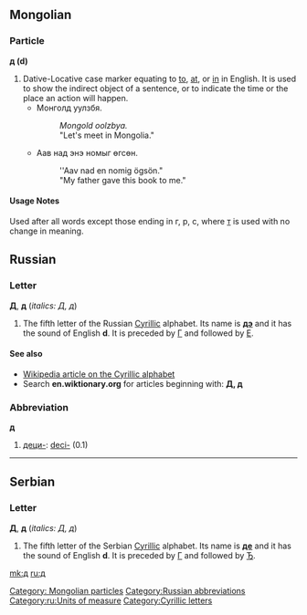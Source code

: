 {{Wikipedia|De (Cyrillic)}}
{{see|Appendix:Variations of "d"|Appendix:Variations of "de"}}

==Mongolian==

===Particle===
'''д (d)'''

# Dative-Locative case marker equating to [[to]], [[at]], or [[in]] in English. It is used to show the indirect object of a sentence, or to indicate the time or the place an action will happen. 
#* Монголд уулзбя.
#*: ''Mongold oolzbya.''
#*: "Let's meet in Mongolia."
#* Аав над энэ номыг өгсөн.
#*: ''Aav nad en nomig ögsön."
#*: "My father gave this book to me."

====Usage Notes====
Used after all words except those ending in г, р, с, where [[т]] is used with no change in meaning.

[[Category: Mongolian particles]]

==Russian==

===Letter===
'''Д''', '''д''' (''italics: Д, д'')

#The fifth letter of the Russian [[Cyrillic]] alphabet. Its name is '''[[дэ]]''' {{IPAchar|([[dɛ]])}} and it has the sound of English '''d'''. It is preceded by [[г|Г]] and followed by [[е|Е]].

====See also====
*[[w:Cyrillic alphabet|Wikipedia article on the Cyrillic alphabet]]
*Search '''en.wiktionary.org''' for articles beginning with: '''[http://en.wiktionary.org/w/index.php?title=Special%3AAllpages&from=%D0%94&namespace=0 Д], [http://en.wiktionary.org/w/index.php?title=Special%3AAllpages&from=%D0%B4&namespace=0 д]'''

===Abbreviation===
'''д'''

# [[деци-]]: [[deci-]] (0.1)

[[Category:Russian abbreviations]]
[[Category:ru:Units of measure]]
[[Category:Cyrillic letters]]

----

==Serbian==

===Letter===
'''Д''', '''д''' (''italics: Д, д'')

#The fifth letter of the Serbian [[Cyrillic]] alphabet. Its name is '''[[дe]]''' {{IPAchar|([[dɛ]])}} and it has the sound of English '''d'''. It is preceded by [[г|Г]] and followed by [[ђ|Ђ]].

[[mk:д]]
[[ru:д]]